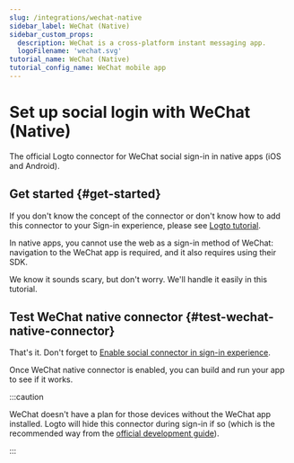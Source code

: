 ```yaml
---
slug: /integrations/wechat-native
sidebar_label: WeChat (Native)
sidebar_custom_props:
  description: WeChat is a cross-platform instant messaging app.
  logoFilename: 'wechat.svg'
tutorial_name: WeChat (Native)
tutorial_config_name: WeChat mobile app
---
```




# Set up social login with WeChat (Native)

The official Logto connector for WeChat social sign-in in native apps (iOS and Android).

<GuideTip />

## Get started \{#get-started}

If you don't know the concept of the connector or don't know how to add this connector to your Sign-in experience, please see [Logto tutorial](/connectors/social-connectors).

In native apps, you cannot use the web as a sign-in method of WeChat: navigation to the WeChat app is required, and it also requires using their SDK.

We know it sounds scary, but don't worry. We'll handle it easily in this tutorial.

<Integration />

## Test WeChat native connector \{#test-wechat-native-connector}

That's it. Don't forget to [Enable social connector in sign-in experience](/connectors/social-connectors/#enable-social-sign-in).

Once WeChat native connector is enabled, you can build and run your app to see if it works.

:::caution

WeChat doesn't have a plan for those devices without the WeChat app installed. Logto will hide this connector during sign-in if so (which is the recommended way from the [official development guide](https://developers.weixin.qq.com/doc/oplatform/en/Mobile_App/WeChat_Login/Development_Guide.html)).

:::
